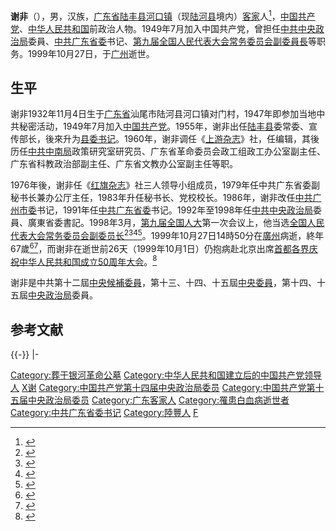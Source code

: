 {{Infobox Officeholder
|name = 谢非
|original_name = 
|image = 
|imagesize = 
|caption = 
|country =
|order = 
|office = [[第九届全国人民代表大会常务委员会|第九届]][[全国人民代表大会常务委员会副委员长|全国人民代表大会常务委员会副委员长]]
|term_start        = 1998年3月18日
|term_end          = {{box|1999年10月27日}}
|1blankname        = 委员长
|1namedata         = [[李鹏|李鹏]]
|order2 =
|office2 = {{CPC}}[[中国共产党广东省委员会|广东省委员会]][[省委书记|书记]]
|term_start2 = 1991年1月29日
|term_end2 = 1998年3月2日
|general_secretary2 = [[江泽民|江泽民]]
|deputy2 = [[朱森林|朱森林]]{{to}}[[卢瑞华|卢瑞华]]（副书记兼省长）
|predecessor2 = [[林若|林若]]
|successor2 = [[李长春|李长春]]
|office3 = [[中国共产党中央政治局|中国共产党中央政治局]]委员
|term_start3 = 1992年10月19日
|term_end3 = {{box|1999年10月27日}}
|general_secretary3 = [[江泽民|江泽民]]
|birth_date = {{Birth date|1932|11|4}}
|birth_place = {{ROC}}[[广东省_(中华民国)|广东省]][[陆丰县|陆丰县]][[河口镇_(陆河县)|河口镇]]对门村
|death_date = {{Death date and age|1999|10|27|1932|11|4}}
|death_place = {{PRC}}[[广东省|广东省]][[广州市|广州市]]
|nationality = {{PRC}}
|party = {{CCP}}
|spouse = 彭玉珍 (陸豐吉康都五雲洞人)
|children = 
|relatives =
|educate = 
|past = 
* 中共陆丰县委常委、宣传部长，1955年
* 陆丰县委书记，1959年
* 《上游》杂志社编辑，1960年
* 中共中南局政策研究室研究员
* 广东省革命委员会政工组政工办公室副主任
* 广东省科教政治部副主任
* 广东省文教办公室副主任
* 《红旗》杂志社三人领导小组成员，1976年
* 中共广东省委副秘书长兼办公厅主任，1979年
* 中共广东省委秘书长，1983年
* 中共广东省委副书记兼广州市委书记，1986年
* 中共广东省委副书记，1988年
* 中共广东省委书记，1991年
* 全国人大常委会副委员长，1998年 - 1999年
|works = 
|signature =
}}
'''谢非'''（{{bd|1932年|11月4日|1999年|10月27日|catIdx=X谢}}），男，汉族，[[广东省|广东省]][[陆丰县|陆丰县]][[河口镇_(陆河县)|河口镇]]（现[[陆河县|陆河县]]境内）[[客家|客家]]人<ref>{{cite news|url=http://www.ycwb.com/ePaper/ycwb/html/2009-03/22/content_456062.htm|title=113岁母亲的平凡与伟大|work=[[羊城晚报|羊城晚报]]|date=2009-03-22|accessdate=2014-07-21|deadurl=yes|archiveurl=https://web.archive.org/web/20090326051203/http://www.ycwb.com/ePaper/ycwb/html/2009-03/22/content_456062.htm|archivedate=2009-03-26}}</ref>，[[中国共产党|中国共产党]]、[[中华人民共和国|中华人民共和国]]前政治人物。1949年7月加入中国共产党，曾担任[[中共中央政治局|中共中央政治局]]委員、[[中共广东省委|中共广东省委]]书记、[[第九届全国人民代表大会常务委员会|第九届全国人民代表大会常务委员会]][[全国人民代表大会常务委员会副委员长|副委員長]]等职务。1999年10月27日，于[[广州|广州]]逝世。

==生平==
谢非1932年11月4日生于[[广东省|广东省]]汕尾市陆河县河口镇对门村，1947年即参加当地中共秘密活动，1949年7月加入[[中国共产党|中国共产党]]。1955年，谢非出任[[陆丰县|陆丰县]]委常委、宣传部长，後來升为[[县委书记|县委书记]]。1960年，谢非调任《[[上游杂志|上游杂志]]》社，任编辑，其後历任[[中共中南局|中共中南局]]政策研究室研究员、广东省革命委员会政工组政工办公室副主任、广东省科教政治部副主任、广东省文教办公室副主任等职。

1976年後，谢非任《[[红旗杂志|红旗杂志]]》社三人领导小组成员，1979年任中共广东省委副秘书长兼办公厅主任，1983年升任秘书长、党校校长。1986年，谢非改任[[中共广州市委|中共广州市委]]书记，1991年任[[中共广东省委|中共广东省委]]书记。1992年至1998年任[[中共中央政治局|中共中央政治局]]委員、廣東省委書記。1998年3月，[[第九届全国人民代表大会|第九届全国人大]]第一次会议上，他当选[[全国人民代表大会常务委员会副委员长|全国人民代表大会常务委员会副委员长]]<ref>{{Cite book|title=新中国50年 中|last=韩泰华主编|publisher=北京：[[红旗出版社|红旗出版社]]|year=1999.11|isbn=7-5051-0423-3|pages=897}}</ref><ref>{{Cite book|title=第九届全国人民代表大会及其常务委员会会议大事记 1998．3-2003．2|last=全国人大常委会办公厅秘书一局编|publisher=北京：[[中国民主法制出版社|中国民主法制出版社]]|year=2004.01|isbn=7-80078-793-1|pages=405}}</ref><ref>{{Cite book|title=中华人民共和国年鉴 1998 总第18期|last=中华人民共和国年鉴编辑部编辑|publisher=[[中国年鉴社|中国年鉴社]]|year=1999.01|isbn=7-80056-903-9|pages=41}}</ref><ref>{{Cite book|title=中华人民共和国通鉴|last=龙德，蔡翔主编|publisher=沈阳：[[辽宁人民出版社|辽宁人民出版社]]|year=2000.12|isbn=7-205-04473-1|pages=1832}}</ref>。1999年10月27日14時50分在[[廣州|廣州]]病逝，終年67歲<ref>{{cite news|url=http://www.people.com.cn/rmrb/199910/28/newfiles/col_19991028001011_zyxw.html|title=中共中央、全国人大常委会讣告 谢非同志在广州逝世|publisher=[[人民日报|人民日报]]|date=1999-10-28|accessdate=2017-10-19|archive-date=2017-10-19|archive-url=https://web.archive.org/web/20171019220420/http://www.people.com.cn/rmrb/199910/28/newfiles/col_19991028001011_zyxw.html|dead-url=no}}</ref><ref>{{cite news|url=http://www.people.com.cn/item/ldhd/hujint/1999/qita/qt45.html|title=谢非同志遗体在广州火化|work=新华社|date=1999-11-02|accessdate=2014-07-21|archive-date=2014-07-29|archive-url=https://web.archive.org/web/20140729012934/http://www.people.com.cn/item/ldhd/hujint/1999/qita/qt45.html|dead-url=no}}</ref>，而谢非在逝世前26天（1999年10月1日）仍抱病赴北京出席[[首都各界庆祝中华人民共和国成立50周年大会|首都各界庆祝中华人民共和国成立50周年大会]]。<ref>{{cite web|url=http://news.163.com/09/0521/13/59RG342M00013D43.html|title=1999年国庆50周年阅兵|publisher=网易新闻|date=2009-05-21|accessdate=2014-07-21|archive-url=https://web.archive.org/web/20140729000233/http://news.163.com/09/0521/13/59RG342M00013D43.html|archive-date=2014-07-29|dead-url=yes}}</ref>

谢非是中共第十二屆[[中央候補委員|中央候補委員]]，第十三、十四、十五屆[[中央委員|中央委員]]，第十四、十五屆[[中央政治局|中央政治局]]委員。

== 参考文献 ==
{{Reflist}}

{{-}}
{{start box}}
{{s-ppo}}
{{s-before|[[林若|林若]]}}
{{s-title|[[中国共产党广东省委员会|中国共产党广东省委员会]][[省委书记|书记]]|1991年1月－1998年3月}}
{{s-after|[[李长春|李长春]]}}
|-
{{s-before|[[许士杰|许士杰]]}}
{{s-title|[[中国共产党广州市委员会|中国共产党广州市委员会]][[市委书记|书记]]|1986年11月－1988年6月}}
{{s-after|[[朱森林_(政治人物)|朱森林]]}}
{{end box}}
{{中共中央政治局/14}}
{{中共中央政治局/15}}
{{全国人大常委会副委员长}}
{{中华人民共和国广东省正职领导人}}

{{DEFAULTSORT:X}}
[[Category:葬于银河革命公墓|Category:葬于银河革命公墓]]
[[Category:中华人民共和国建立后的中国共产党领导人|Category:中华人民共和国建立后的中国共产党领导人]]
[[Category:中華人民共和國領導人|X谢]]
[[Category:中国共产党第十四届中央政治局委员|Category:中国共产党第十四届中央政治局委员]]
[[Category:中国共产党第十五届中央政治局委员|Category:中国共产党第十五届中央政治局委员]]
[[Category:广东客家人|Category:广东客家人]]
[[Category:罹患白血病逝世者|Category:罹患白血病逝世者]]
[[Category:中共广东省委书记|Category:中共广东省委书记]]
[[Category:陸豐人|Category:陸豐人]]
[[Category:謝姓|F]]